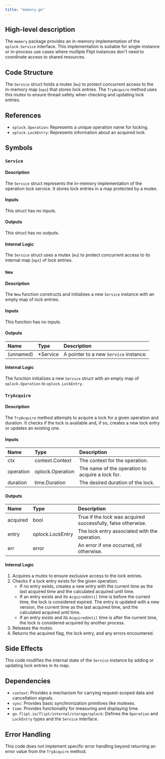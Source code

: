 ```yaml
---
title: "memory.go"
---
```


## High-level description
The `memory` package provides an in-memory implementation of the `oplock.Service` interface. This implementation is suitable for single-instance or in-process use cases where multiple Flipt instances don't need to coordinate access to shared resources.

## Code Structure
The `Service` struct holds a mutex (`mu`) to protect concurrent access to the in-memory map (`ops`) that stores lock entries. The `TryAcquire` method uses this mutex to ensure thread safety when checking and updating lock entries.

## References
- `oplock.Operation`: Represents a unique operation name for locking.
- `oplock.LockEntry`: Represents information about an acquired lock.

## Symbols

### `Service`
#### Description
The `Service` struct represents the in-memory implementation of the operation lock service. It stores lock entries in a map protected by a mutex.

#### Inputs
This struct has no inputs.

#### Outputs
This struct has no outputs.

#### Internal Logic
The `Service` struct uses a mutex (`mu`) to protect concurrent access to its internal map (`ops`) of lock entries.

### `New`
#### Description
The `New` function constructs and initializes a new `Service` instance with an empty map of lock entries.

#### Inputs
This function has no inputs.

#### Outputs
| Name | Type | Description |
|:-----|:-----|:------------|
| (unnamed) | *Service | A pointer to a new `Service` instance. |

#### Internal Logic
The function initializes a new `Service` struct with an empty map of `oplock.Operation` to `oplock.LockEntry`.

### `TryAcquire`
#### Description
The `TryAcquire` method attempts to acquire a lock for a given operation and duration. It checks if the lock is available and, if so, creates a new lock entry or updates an existing one.

#### Inputs
| Name | Type | Description |
|:-----|:-----|:------------|
| ctx | context.Context | The context for the operation. |
| operation | oplock.Operation | The name of the operation to acquire a lock for. |
| duration | time.Duration | The desired duration of the lock. |

#### Outputs
| Name | Type | Description |
|:-----|:-----|:------------|
| acquired | bool | True if the lock was acquired successfully, false otherwise. |
| entry | oplock.LockEntry | The lock entry associated with the operation. |
| err | error | An error if one occurred, nil otherwise. |

#### Internal Logic
1. Acquires a mutex to ensure exclusive access to the lock entries.
2. Checks if a lock entry exists for the given operation.
   - If no entry exists, creates a new entry with the current time as the last acquired time and the calculated acquired until time.
   - If an entry exists and its `AcquiredUntil` time is before the current time, the lock is considered expired. The entry is updated with a new version, the current time as the last acquired time, and the calculated acquired until time.
   - If an entry exists and its `AcquiredUntil` time is after the current time, the lock is considered acquired by another process.
3. Releases the mutex.
4. Returns the acquired flag, the lock entry, and any errors encountered.

## Side Effects
This code modifies the internal state of the `Service` instance by adding or updating lock entries in its map.

## Dependencies
- `context`: Provides a mechanism for carrying request-scoped data and cancellation signals.
- `sync`: Provides basic synchronization primitives like mutexes.
- `time`: Provides functionality for measuring and displaying time.
- `go.flipt.io/flipt/internal/storage/oplock`: Defines the `Operation` and `LockEntry` types and the `Service` interface.

## Error Handling
This code does not implement specific error handling beyond returning an error value from the `TryAcquire` method.
